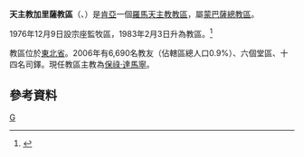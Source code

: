{{Infobox Roman Catholic diocese
|Roman Catholic Diocese of = 天主教加里薩教區
|Latin name of diocese = Dioecesis Garissaënsis
|image =
|caption =
|location = [[肯亞|肯亞]]
|territory =[[東北省_(肯尼亞)|東北省]]
|population = 6,690
|rite = 拉丁禮
|patron =
|province = 蒙巴薩
|established = 1976年
|cathedral =安慰之母主教座堂
|co-cathedral =
|leadership = 
|website =
|教宗 =
|metropolitan =
|ordinary = 保祿·達馬寧
|coadjutor bishop =
|auxiliary =
}}

'''天主教加里薩教區'''（{{lang-la|Dioecesis Garissaënsis}}、{{lang-sw|Jimbo Katoliki la Garissa}}）是[[肯亞|肯亞]]一個[[羅馬天主教|羅馬天主教]][[教區|教區]]，屬[[天主教蒙巴薩總教區|蒙巴薩總教區]]。

1976年12月9日設宗座監牧區，1983年2月3日升為教區。<ref>{{Cite web |url=http://www.vatican.va/holy_father/john_paul_ii/apost_constitutions/documents/hf_jp-ii_apc_19840203_garissaensis_lt.html |title=升為教區的宗座憲令 |access-date=2013-05-27 |archive-date=2014-05-16 |archive-url=https://web.archive.org/web/20140516235434/http://www.vatican.va/holy_father/john_paul_ii/apost_constitutions/documents/hf_jp-ii_apc_19840203_garissaensis_lt.html |dead-url=no }}</ref>

教區位於[[東北省_(肯尼亞)|東北省]]。2006年有6,690名教友（佔轄區總人口0.9%）、六個堂區、十四名司鐸。現任教區主教為[[保祿·達馬寧|保祿·達馬寧]]。

==參考資料==
{{reflist}}
{{肯雅天主教教區}}
[[Category:肯亞天主教教區|G]]